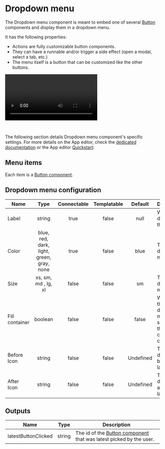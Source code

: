 
# Dropdown menu

The Dropdown menu component is meant to embed one of several [Button](./button.mdx) components and display them in a dropdown menu.

It has the following properties:

- Actions are fully customizable button components.
- They can have a runnable and/or trigger a side effect (open a modal, select a tab, etc.)
- The menu itself is a button that can be customized like the other buttons.

<video
	className="border-2 rounded-lg object-cover w-full h-full dark:border-gray-800"
	controls
	src="/videos/dropdown_menu.mp4"
/>

<br />

The following section details Dropdown menu component's specific settings. For more details on the App editor, check the [dedicated documentation](../0_app_editor/index.mdx) or the App editor [Quickstart](../../getting_started/7_apps_quickstart/index.mdx):

<div className="grid grid-cols-2 gap-6 mb-4">
	<DocCard
		color="orange"
		title="App editor Documentation"
		description="The app editor is a low-code builder to create custom User Interfaces with a mix of drag-and-drop and code."
		href="/docs/apps/app_editor"
	/>
	<DocCard
		color="orange"
		title="Apps quickstart"
		description="Learn how to build your first app in a matter of minutes."
		href="/docs/getting_started/apps_quickstart"
	/>
</div>

## Menu items

Each item is a [Button component](./button.mdx).

## Dropdown menu configuration

| Name           |                   Type                    | Connectable | Templatable |  Default  | Description                                                    |
| -------------- | :---------------------------------------: | :---------: | :---------: | :-------: | -------------------------------------------------------------- |
| Label          |                  string                   |    true     |    false    |   null    | What's displayed o the menu.                                   |
| Color          | blue, red, dark, light, green, gray, none |    true     |    false    |   blue    | The dropdown menu color.                                       |
| Size           |            xs, sm, md , lg, xl            |    false    |    false    |    sm     | The dropdown menu size.                                        |
| Fill container |                  boolean                  |    false    |    false    |   false   | Whether the dropdown menu should fill the component container. |
| Before Icon    |                  string                   |    false    |    false    | Undefined | The icon to display before the label.                          |
| After Icon     |                  string                   |    false    |    false    | Undefined | The icon to display after the label.                           |

## Outputs

| Name    |  Type   | Description                      |
| ------- | :-----: | -------------------------------- |
| latestButtonClicked   | string  | The id of the [Button component](./button.mdx) that was latest picked by the user.      |